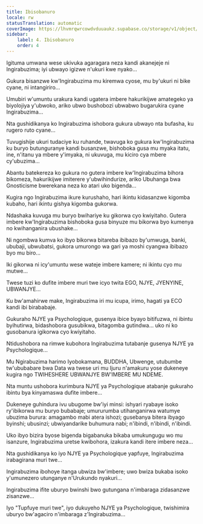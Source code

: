 ```yaml
---
title: Ibisobanuro
locale: rw
statusTranslation: automatic
coverImage: https://lhvmrqwrcowdvduuaukz.supabase.co/storage/v1/object/public/strapi-uploads/small_cover-tratado-de-psicologia-revolucionaria.webp-5e15e1cec4e0ebebcde5d7fc7565d8fd.webp
sidebar:
    label: 4. Ibisobanuro
    order: 4
---
```

Igituma umwana wese ukivuka agaragara neza kandi akanejeje ni Ingirabuzima; iyi ubwayo igizwe n'ukuri kwe nyako...

Gukura bisanzwe kw'Ingirabuzima mu kiremwa cyose, mu by'ukuri ni bike cyane, ni intangiriro...

Umubiri w'umuntu urakura kandi ugatera imbere hakurikijwe amategeko ya biyolojiya y'ubwoko, ariko ubwo bushobozi ubwabwo bugarukira cyane Ingirabuzima...

Nta gushidikanya ko Ingirabuzima ishobora gukura ubwayo nta bufasha, ku rugero ruto cyane...

Tuvugishije ukuri tudaciye ku ruhande, twavuga ko gukura kw'Ingirabuzima ku buryo butunguranye kandi busanzwe, bishoboka gusa mu myaka itatu, ine, n'itanu ya mbere y'imyaka, ni ukuvuga, mu kiciro cya mbere cy'ubuzima...

Abantu batekereza ko gukura no gutera imbere kw'Ingirabuzima bihora bikomeza, hakurikijwe imiterere y'ubwihindurize, ariko Ubuhanga bwa Gnosticisme bwerekana neza ko atari uko bigenda...

Kugira ngo Ingirabuzima ikure kurushaho, hari ikintu kidasanzwe kigomba kubaho, hari ikintu gishya kigomba gukorwa.

Ndashaka kuvuga mu buryo bwihariye ku gikorwa cyo kwiyitaho. Gutera imbere kw'Ingirabuzima bishoboka gusa binyuze mu bikorwa byo kumenya no kwihanganira ubushake...

Ni ngombwa kumva ko ibyo bikorwa bitareba ibibazo by'umwuga, banki, ububaji, ubwubatsi, gukora umurongo wa gari ya moshi cyangwa ibibazo byo mu biro...

Iki gikorwa ni icy'umuntu wese wateje imbere kamere; ni ikintu cyo mu mutwe...

Twese tuzi ko dufite imbere muri twe icyo twita EGO, NJYE, JYENYINE, UBWANJYE...

Ku bw'amahirwe make, Ingirabuzima iri mu icupa, irimo, hagati ya ECO kandi ibi birababaje.

Gukuraho NJYE ya Psychologique, gusenya ibice byayo bitifuzwa, ni ibintu byihutirwa, bidashobora gusubikwa, bitagomba gutindwa... uko ni ko gusobanura igikorwa cyo kwiyitaho.

Ntidushobora na rimwe kubohora Ingirabuzima tutabanje gusenya NJYE ya Psychologique...

Mu Ngirabuzima harimo Iyobokamana, BUDDHA, Ubwenge, utubumbe tw'ububabare bwa Data wa twese uri mu Ijuru n'amakuru yose dukeneye kugira ngo TWIHESHERE UBWANJYE BW'IMBERE MU NDEME.

Nta muntu ushobora kurimbura NJYE ya Psychologique atabanje gukuraho ibintu bya kinyamaswa dufite imbere...

Dukeneye guhindura ivu ubugome bw'iyi minsi: ishyari ryabaye isoko ry'ibikorwa mu buryo bubabaje; umururumba utihanganirwa watumye ubuzima burura: amagambo mabi atera ishozi; gusebanya bitera ibyago byinshi; ubusinzi; ubwiyandarike buhumura nabi; n'ibindi, n'ibindi, n'ibindi.

Uko ibyo bizira byose bigenda bigabanuka bikaba umukungugu wo mu isanzure, Ingirabuzima uretse kwibohora, izakura kandi itere imbere neza...

Nta gushidikanya ko iyo NJYE ya Psychologique yapfuye, Ingirabuzima irabagirana muri twe...

Ingirabuzima ibohoye itanga ubwiza bw'imbere; uwo bwiza bukaba isoko y'umunezero utunganye n'Urukundo nyakuri...

Ingirabuzima ifite uburyo bwinshi bwo gutungana n'imbaraga zidasanzwe zisanzwe...

Iyo "Tupfuye muri twe", iyo dukuyeho NJYE ya Psychologique, twishimira uburyo bw'agaciro n'imbaraga z'Ingirabuzima...

